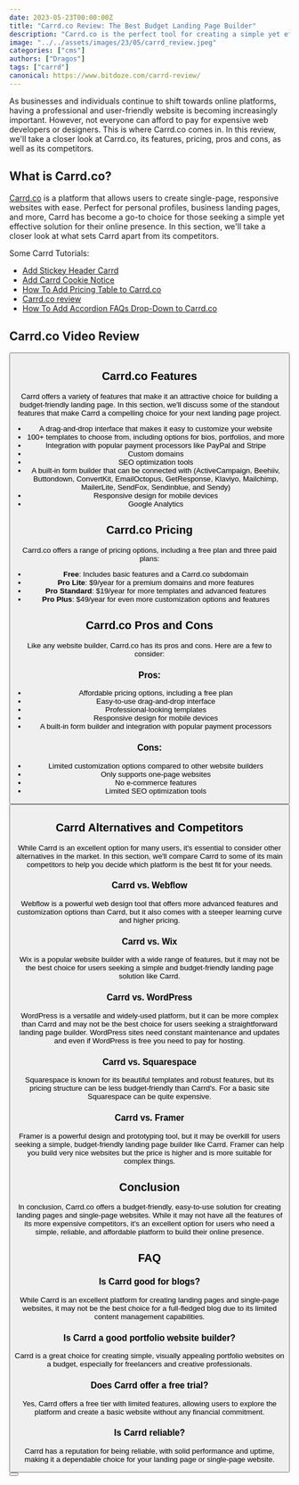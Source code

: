 ```yaml
---
date: 2023-05-23T00:00:00Z
title: "Carrd.co Review: The Best Budget Landing Page Builder"
description: "Carrd.co is the perfect tool for creating a simple yet effective landing page. Read our review to learn more about its features, pricing, and pros and cons."
image: "../../assets/images/23/05/carrd_review.jpeg"
categories: ["cms"]
authors: ["Dragos"]
tags: ["carrd"]
canonical: https://www.bitdoze.com/carrd-review/
---
```



As businesses and individuals continue to shift towards online platforms, having a professional and user-friendly website is becoming increasingly important. However, not everyone can afford to pay for expensive web developers or designers. This is where Carrd.co comes in. In this review, we'll take a closer look at Carrd.co, its features, pricing, pros and cons, as well as its competitors.

## What is Carrd.co?

[Carrd.co](https://try.carrd.co/bitdoze) is a platform that allows users to create single-page, responsive websites with ease. Perfect for personal profiles, business landing pages, and more, Carrd has become a go-to choice for those seeking a simple yet effective solution for their online presence. In this section, we'll take a closer look at what sets Carrd apart from its competitors.

Some Carrd Tutorials:

- [Add Stickey Header Carrd](https://www.bitdoze.com/add-stickey-header-carrd/)
- [Add Carrd Cookie Notice](https://www.bitdoze.com/add-cookie-notice-carrd/)
- [How To Add Pricing Table to Carrd.co](https://www.bitdoze.com/carrd-add-pricing-table/)
- [Carrd.co review](https://www.bitdoze.com/carrd-review/)
- [How To Add Accordion FAQs Drop-Down to Carrd.co](https://www.bitdoze.com/add-accordion-carrd/)

## Carrd.co Video Review

<YouTubeEmbed
  url="https://www.youtube.com/embed/nFnfaQI-nt0"
  label="Carrd.co Review: The Best Budget Landing Page Builder"
/>

<Button link="https://try.carrd.co/bitdoze" text="Carrd.co" />

## Carrd.co Features

Carrd offers a variety of features that make it an attractive choice for building a budget-friendly landing page. In this section, we'll discuss some of the standout features that make Carrd a compelling choice for your next landing page project.

- A drag-and-drop interface that makes it easy to customize your website
- 100+ templates to choose from, including options for bios, portfolios, and more
- Integration with popular payment processors like PayPal and Stripe
- Custom domains
- SEO optimization tools
- A built-in form builder that can be connected with (ActiveCampaign, Beehiiv, Buttondown, ConvertKit, EmailOctopus, GetResponse, Klaviyo, Mailchimp, MailerLite, SendFox, Sendinblue, and Sendy)
- Responsive design for mobile devices
- Google Analytics

## Carrd.co Pricing

Carrd.co offers a range of pricing options, including a free plan and three paid plans:

- **Free**: Includes basic features and a Carrd.co subdomain
- **Pro Lite**: $9/year for a premium domains and more features
- **Pro Standard**: $19/year for more templates and advanced features
- **Pro Plus**: $49/year for even more customization options and features

## Carrd.co Pros and Cons

Like any website builder, Carrd.co has its pros and cons. Here are a few to consider:

### Pros:

- Affordable pricing options, including a free plan
- Easy-to-use drag-and-drop interface
- Professional-looking templates
- Responsive design for mobile devices
- A built-in form builder and integration with popular payment processors

### Cons:

- Limited customization options compared to other website builders
- Only supports one-page websites
- No e-commerce features
- Limited SEO optimization tools

<Button link="https://try.carrd.co/bitdoze" text="Carrd.co" />

## Carrd Alternatives and Competitors

While Carrd is an excellent option for many users, it's essential to consider other alternatives in the market. In this section, we'll compare Carrd to some of its main competitors to help you decide which platform is the best fit for your needs.

### Carrd vs. Webflow

Webflow is a powerful web design tool that offers more advanced features and customization options than Carrd, but it also comes with a steeper learning curve and higher pricing.

### Carrd vs. Wix

Wix is a popular website builder with a wide range of features, but it may not be the best choice for users seeking a simple and budget-friendly landing page solution like Carrd.

### Carrd vs. WordPress

WordPress is a versatile and widely-used platform, but it can be more complex than Carrd and may not be the best choice for users seeking a straightforward landing page builder. WordPress sites need constant maintenance and updates and even if WordPress is free you need to pay for hosting.

### Carrd vs. Squarespace

Squarespace is known for its beautiful templates and robust features, but its pricing structure can be less budget-friendly than Carrd's. For a basic site Squarespace can be quite expensive.

### Carrd vs. Framer

Framer is a powerful design and prototyping tool, but it may be overkill for users seeking a simple, budget-friendly landing page builder like Carrd. Framer can help you build very nice websites but the price is higher and is more suitable for complex things.

## Conclusion

In conclusion, Carrd.co offers a budget-friendly, easy-to-use solution for creating landing pages and single-page websites. While it may not have all the features of its more expensive competitors, it's an excellent option for users who need a simple, reliable, and affordable platform to build their online presence.

## FAQ

### Is Carrd good for blogs?

While Carrd is an excellent platform for creating landing pages and single-page websites, it may not be the best choice for a full-fledged blog due to its limited content management capabilities.

### Is Carrd a good portfolio website builder?

Carrd is a great choice for creating simple, visually appealing portfolio websites on a budget, especially for freelancers and creative professionals.

### Does Carrd offer a free trial?

Yes, Carrd offers a free tier with limited features, allowing users to explore the platform and create a basic website without any financial commitment.

### Is Carrd reliable?

Carrd has a reputation for being reliable, with solid performance and uptime, making it a dependable choice for your landing page or single-page website.

<Button link="https://try.carrd.co/bitdoze" text="Carrd.co" />
